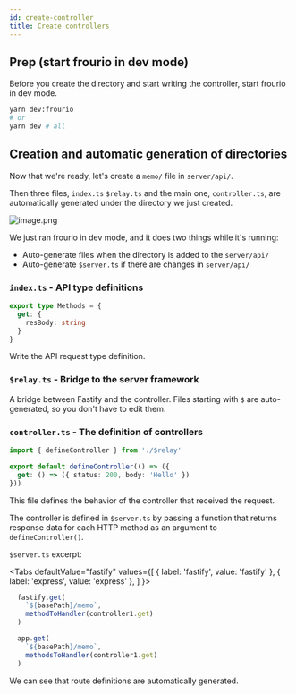 ```yaml
---
id: create-controller
title: Create controllers
---
```


## Prep (start frourio in dev mode)

Before you create the directory and start writing the controller, start frourio in dev mode.

```sh
yarn dev:frourio
# or
yarn dev # all
```

## Creation and automatic generation of directories

Now that we're ready, let's create a `memo/` file in `server/api/`.

Then three files, `index.ts` `$relay.ts` and the main one, `controller.ts`, are automatically generated under the directory we just created.

![image.png](https://qiita-image-store.s3.ap-northeast-1.amazonaws.com/0/225023/baf034df-cc8d-ae30-8585-ecb7502bc961.png)


We just ran frourio in dev mode, and it does two things while it's running: 

- Auto-generate files when the directory is added to the `server/api/`
- Auto-generate `$server.ts` if there are changes in `server/api/`

### `index.ts` - API type definitions

```ts
export type Methods = {
  get: {
    resBody: string
  }
}
```

Write the API request type definition.

### `$relay.ts` - Bridge to the server framework

A bridge between Fastify and the controller. Files starting with `$` are auto-generated, so you don't have to edit them.

### `controller.ts` - The definition of controllers

```ts
import { defineController } from './$relay'

export default defineController(() => ({
  get: () => ({ status: 200, body: 'Hello' })
}))
```

This file defines the behavior of the controller that received the request.

The controller is defined in `$server.ts` by passing a function that returns response data for each HTTP method as an argument to `defineController()`.

`$server.ts` excerpt:


<Tabs
  defaultValue="fastify"
  values={[
    { label: 'fastify', value: 'fastify' },
    { label: 'express', value: 'express' },
  ]
}>
<TabItem value="fastify">

```ts title="server/$server.ts"
  fastify.get(
    `${basePath}/memo`,
    methodToHandler(controller1.get)
  )
```

</TabItem>
<TabItem value="express">

```ts title="server/$server.ts"
  app.get(
    `${basePath}/memo`,
    methodsToHandler(controller1.get)
  )
```

</TabItem>
</Tabs>

We can see that route definitions are automatically generated.
